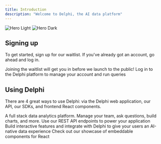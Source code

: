 ```yaml
---
title: Introduction
description: "Welcome to Delphi, the AI data platform"
---
```


<img
  className="block dark:hidden"
  src="/images/logo-color-dark-lg.png"
  alt="Hero Light"
/>
<img
  className="hidden dark:block"
  src="/images/logo-color-light-lg.png"
  alt="Hero Dark"
/>

## Signing up

To get started, sign up for our waitlist. If you've already got an account, go ahead and log in.

<CardGroup cols={2}>
  <Card title="Join Waitlist" icon="pen-to-square" href="https://delphihq.com">
    Joining the waitlist will get you in before we launch to the public!
  </Card>
  <Card title="Sign In" icon="right-to-bracket" href="https://app.delphihq.com">
    Log in to the Delphi platform to manage your account and run queries
  </Card>
</CardGroup>

## Using Delphi

There are 4 great ways to use Delphi: via the Delphi web application, our API, our SDKs, and frontend React components.

<CardGroup cols={2}>
  <Card
    title="Delphi Web App"
    icon="globe-pointer"
    href="https://app.delphihq.com"
  >
    A full stack data analytics platform. Manage your team, ask questions, build
    charts, and more.
  </Card>
  <Card title="API Reference" icon="code" href="/api-reference">
    Use our REST API endpoints to power your application
  </Card>
  <Card title="SDKs" icon="screwdriver-wrench" href="/sdks/nodejs">
    Build interactive features and integrate with Delphi to give your users an
    AI-native data experience
  </Card>
  <Card title="React Components" icon="palette" href="/components/react">
    Check out our showcase of embeddable components for React
  </Card>
</CardGroup>
